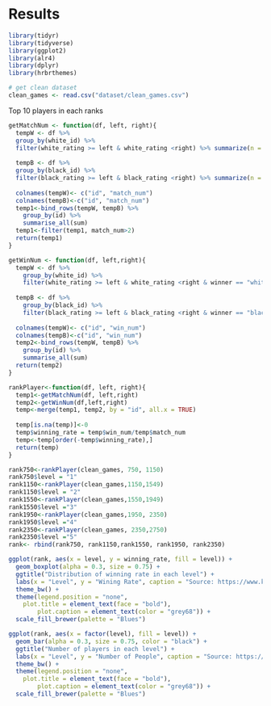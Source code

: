 # Results

```r
library(tidyr)
library(tidyverse)
library(ggplot2)
library(alr4)
library(dplyr)
library(hrbrthemes)
```

```r
# get clean dataset
clean_games <- read.csv("dataset/clean_games.csv")
```
Top 10 players in each ranks

```r
getMatchNum <- function(df, left, right){
  tempW <- df %>%
  group_by(white_id) %>% 
  filter(white_rating >= left & white_rating <right) %>% summarize(n = n())
  
  tempB <- df %>%
  group_by(black_id) %>% 
  filter(black_rating >= left & black_rating <right) %>% summarize(n = n())
  
  colnames(tempW)<- c("id", "match_num")
  colnames(tempB)<-c("id", "match_num")
  temp1<-bind_rows(tempW, tempB) %>%
    group_by(id) %>%
    summarise_all(sum)
  temp1<-filter(temp1, match_num>2)
  return(temp1)
}
```


```r
getWinNum <- function(df, left,right){
  tempW <- df %>%
    group_by(white_id) %>% 
    filter(white_rating >= left & white_rating <right & winner == "white") %>% summarize(n = n())
  
  tempB <- df %>%
    group_by(black_id) %>% 
    filter(black_rating >= left & black_rating <right & winner == "black") %>% summarize(n = n())
  
  colnames(tempW)<- c("id", "win_num")
  colnames(tempB)<-c("id", "win_num")
  temp2<-bind_rows(tempW, tempB) %>%
    group_by(id) %>%
    summarise_all(sum)
  return(temp2)
}
```

```r
rankPlayer<-function(df, left, right){
  temp1<-getMatchNum(df, left,right)
  temp2<-getWinNum(df,left,right)
  temp<-merge(temp1, temp2, by = "id", all.x = TRUE)
  
  temp[is.na(temp)]<-0
  temp$winning_rate = temp$win_num/temp$match_num
  temp<-temp[order(-temp$winning_rate),]
  return(temp)
}
```

```r
rank750<-rankPlayer(clean_games, 750, 1150)
rank750$level = "1"
rank1150<-rankPlayer(clean_games,1150,1549)
rank1150$level = "2"
rank1550<-rankPlayer(clean_games,1550,1949)
rank1550$level ="3"
rank1950<-rankPlayer(clean_games,1950, 2350)
rank1950$level ="4"
rank2350<-rankPlayer(clean_games, 2350,2750)
rank2350$level ="5"
rank<- rbind(rank750, rank1150,rank1550, rank1950, rank2350)
```
```r
ggplot(rank, aes(x = level, y = winning_rate, fill = level)) +
  geom_boxplot(alpha = 0.3, size = 0.75) + 
  ggtitle("Distribution of winning rate in each level") +
  labs(x = "Level", y = "Wining Rate", caption = "Source: https://www.kaggle.com/datasnaek/chess") +
  theme_bw() +
  theme(legend.position = "none",
    plot.title = element_text(face = "bold"), 
        plot.caption = element_text(color = "grey68")) +
  scale_fill_brewer(palette = "Blues")
```
```r
ggplot(rank, aes(x = factor(level), fill = level)) +
  geom_bar(alpha = 0.3, size = 0.75, color = "black") + 
  ggtitle("Number of players in each level") +
  labs(x = "Level", y = "Number of People", caption = "Source: https://www.kaggle.com/datasnaek/chess") +
  theme_bw() +
  theme(legend.position = "none",
    plot.title = element_text(face = "bold"), 
        plot.caption = element_text(color = "grey68")) +
  scale_fill_brewer(palette = "Blues")
```



